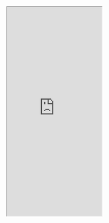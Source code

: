 ```{=html}
<iframe
    height="550"
    src="https://ibis-project.org/tutorials/getting_started"
    title="Ibis Documentation"
    width="250"
>
</iframe>
```
